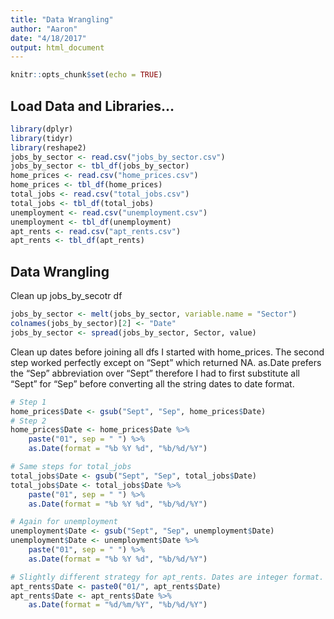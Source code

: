 ```yaml
---
title: "Data Wrangling"
author: "Aaron"
date: "4/18/2017"
output: html_document
---
```


```r
knitr::opts_chunk$set(echo = TRUE)
```

## Load Data and Libraries...
```r
library(dplyr)
library(tidyr)
library(reshape2)
jobs_by_sector <- read.csv("jobs_by_sector.csv")
jobs_by_sector <- tbl_df(jobs_by_sector)
home_prices <- read.csv("home_prices.csv")
home_prices <- tbl_df(home_prices)
total_jobs <- read.csv("total_jobs.csv")
total_jobs <- tbl_df(total_jobs)
unemployment <- read.csv("unemployment.csv")
unemployment <- tbl_df(unemployment)
apt_rents <- read.csv("apt_rents.csv")
apt_rents <- tbl_df(apt_rents)
```

## Data Wrangling
Clean up jobs_by_secotr df
```r
jobs_by_sector <- melt(jobs_by_sector, variable.name = "Sector")
colnames(jobs_by_sector)[2] <- "Date"
jobs_by_sector <- spread(jobs_by_sector, Sector, value)
```
Clean up dates before joining all dfs
I started with home_prices. The second step worked perfectly except on "Sept" which returned NA. as.Date prefers the "Sep" abbreviation over "Sept" therefore I had to first substitute all "Sept" for "Sep" before converting all the string dates to date format.
```r
# Step 1
home_prices$Date <- gsub("Sept", "Sep", home_prices$Date)
# Step 2
home_prices$Date <- home_prices$Date %>% 
    paste("01", sep = " ") %>% 
    as.Date(format = "%b %Y %d", "%b/%d/%Y")

# Same steps for total_jobs
total_jobs$Date <- gsub("Sept", "Sep", total_jobs$Date)
total_jobs$Date <- total_jobs$Date %>%
    paste("01", sep = " ") %>% 
    as.Date(format = "%b %Y %d", "%b/%d/%Y")

# Again for unemployment
unemployment$Date <- gsub("Sept", "Sep", unemployment$Date)
unemployment$Date <- unemployment$Date %>%
    paste("01", sep = " ") %>%
    as.Date(format = "%b %Y %d", "%b/%d/%Y")

# Slightly different strategy for apt_rents. Dates are integer format. First I added the day then converted to date format.
apt_rents$Date <- paste0("01/", apt_rents$Date)
apt_rents$Date <- apt_rents$Date %>% 
    as.Date(format = "%d/%m/%Y", "%b/%d/%Y")
```

